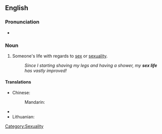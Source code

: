 ==English==

===Pronunciation===
* {{IPA|/ˈsɛksˌɫaɪf/}}

===Noun===
{{en-noun|sg=[[sex]] [[life]]|sex lives}}

# {{set phrase}} Someone's life with regards to [[sex]] or [[sexuality]].
#: ''Since I starting shaving my legs and having a shower, my '''sex life''' has vastly improved!''

====Translations====
{{trans-top|life with regard to sex}}
* Chinese:
*: Mandarin: {{t|zh|性生活|tr=xìngshēnghuó|sc=Hani}}
{{trans-mid}}
* {{trreq|Finnish}}
* Lithuanian: {{t-|lt|lytinis gyvenimas|m|xs=Lithuanian}}
{{trans-bottom}}

[[Category:Sexuality]]